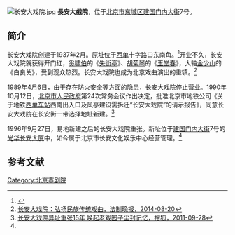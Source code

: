 [[File:长安大戏院.jpg|thumb]]
'''長安大戲院'''，位于[[北京市|北京市]][[东城区_(北京市)|东城区]][[建国门内大街|建国门内大街]]7号。

==简介==
长安大戏院创建于1937年2月。原址位于[[西单|西单]]十字路口东南角。<ref name=bjww>{{Cite web |url=http://beijingww.qianlong.com/bjww/static/2006/8/6@295.htm |title=长安大戏院，北京文网，2006-08-06 |access-date=2014-10-02 |archive-url=https://web.archive.org/web/20141006092009/http://beijingww.qianlong.com/bjww/static/2006/8/6@295.htm |archive-date=2014-10-06 |dead-url=yes }}</ref>开业不久，长安大戏院就获得开门红，[[奚啸伯|奚啸伯]]的《[[失街亭|失街亭]]》、[[胡菊琴|胡菊琴]]的《[[玉堂春|玉堂春]]》，大轴[[金少山|金少山]]的《白良关》，受到观众热烈。长安大戏院也成为北京戏曲演出的重镇。<ref>[http://www.fawan.com.cn/html/2014-08/20/content_505177.htm 长安大戏院：弘扬民族传统戏曲，法制晚报，2014-08-20]{{dead link|date=2018年5月 |bot=InternetArchiveBot |fix-attempted=yes }}</ref>

1989年4月6日，由于存在防火安全等方面的隐患，长安大戏院停止营业。1990年10月12日，[[北京市人民政府|北京市人民政府]]第24次常务会议作出决定，批准北京市地铁公司《关于地铁[[西单站|西单车站]]西南出入口及风亭建设需拆迁“长安大戏院”的请示报告》，同意长安大戏院在长安街一带选择地址新建。<ref>[http://yule.sohu.com/20110928/n320793846.shtml 长安大戏院异址重张15年 唤起老戏园子尘封记忆，搜狐，2011-09-28]</ref>

1996年9月27日，易地新建之后的长安大戏院重张。新址位于[[建国门内大街|建国门内大街]]7号的[[光华长安大厦|光华长安大厦]]中，如今属于北京市长安文化娱乐中心经营管理。<ref name=bjww/>

==参考文献==
{{reflist}}

{{老北京城}}
[[Category:北京市剧院|Category:北京市剧院]]